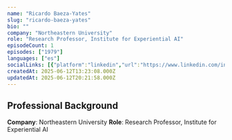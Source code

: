 ```yaml
---
name: "Ricardo Baeza-Yates"
slug: "ricardo-baeza-yates"
bio: ""
company: "Northeastern University"
role: "Research Professor, Institute for Experiential AI"
episodeCount: 1
episodes: ["1979"]
languages: ["es"]
socialLinks: [{"platform":"linkedin","url":"https://www.linkedin.com/in/ricardobaezayates/"}]
createdAt: 2025-06-12T13:23:08.000Z
updatedAt: 2025-06-12T20:21:58.000Z
---
```


## Professional Background

**Company**: Northeastern University
**Role**: Research Professor, Institute for Experiential AI
